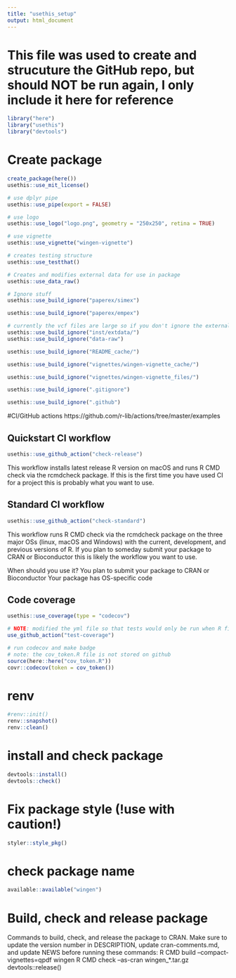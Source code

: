 ```yaml
---
title: "usethis_setup"
output: html_document
---
```


# This file was used to create and strucuture the GitHub repo, but should NOT be run again, I only include it here for reference

```r
library("here")
library("usethis")
library("devtools")
```

# Create package

```r
create_package(here())
usethis::use_mit_license()
```

```r
# use dplyr pipe
usethis::use_pipe(export = FALSE)

# use logo
usethis::use_logo("logo.png", geometry = "250x250", retina = TRUE)

# use vignette
usethis::use_vignette("wingen-vignette")

# creates testing structure
usethis::use_testthat()

# Creates and modifies external data for use in package
usethis::use_data_raw()
```

```r
# Ignore stuff
usethis::use_build_ignore("paperex/simex")

usethis::use_build_ignore("paperex/empex")

# currently the vcf files are large so if you don't ignore the external data it takes a while to install the package
usethis::use_build_ignore("inst/extdata/")
usethis::use_build_ignore("data-raw")

usethis::use_build_ignore("README_cache/")

usethis::use_build_ignore("vignettes/wingen-vignette_cache/")

usethis::use_build_ignore("vignettes/wingen-vignette_files/")

usethis::use_build_ignore(".gitignore")

usethis::use_build_ignore(".github")

```

#CI/GitHub actions
https://github.com/r-lib/actions/tree/master/examples

## Quickstart CI workflow

```r
usethis::use_github_action("check-release")
```

This workflow installs latest release R version on macOS and runs R CMD check via the rcmdcheck package. If this is the first time you have used CI for a project this is probably what you want to use.

## Standard CI workflow
```r
usethis::use_github_action("check-standard")
```

This workflow runs R CMD check via the rcmdcheck package on the three major OSs (linux, macOS and Windows) with the current, development, and previous versions of R. If you plan to someday submit your package to CRAN or Bioconductor this is likely the workflow you want to use.

When should you use it?
You plan to submit your package to CRAN or Bioconductor
Your package has OS-specific code

## Code coverage
```r
usethis::use_coverage(type = "codecov")

# NOTE: modified the yml file so that tests would only be run when R files or tests changed
use_github_action("test-coverage")

```

```r
# run codecov and make badge
# note: the cov_token.R file is not stored on github
source(here::here("cov_token.R"))
covr::codecov(token = cov_token())
```

# renv
```r
#renv::init()
renv::snapshot()
renv::clean()
```

# install and check package
```r
devtools::install()
devtools::check()
```



# Fix package style (!use with caution!)

```r
styler::style_pkg() 
```

# check package name
```r
available::available("wingen")
```

# Build, check and release package
Commands to build, check, and release the package to CRAN. Make sure to update the version number in DESCRIPTION, update cran-comments.md, and update NEWS before running these commands:
R CMD build --compact-vignettes=qpdf wingen
R CMD check --as-cran wingen_*.tar.gz
devtools::release()
